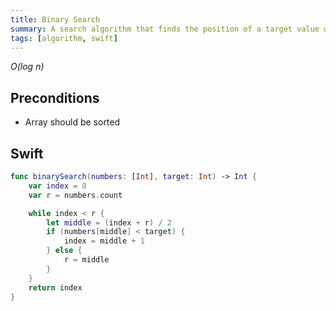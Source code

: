 ```yaml
---
title: Binary Search
summary: A search algorithm that finds the position of a target value within a sorted array.
tags: [algorithm, swift]
---
```


_O(log n)_

## Preconditions

- Array should be sorted

## Swift

```swift
func binarySearch(numbers: [Int], target: Int) -> Int {
    var index = 0
    var r = numbers.count

    while index < r {
        let middle = (index + r) / 2
        if (numbers[middle] < target) {
            index = middle + 1
        } else {
            r = middle
        }
    }
    return index
}
```
